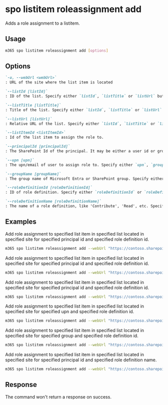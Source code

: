 
# spo listitem roleassignment add

Adds a role assignment to a listitem.

## Usage

```sh
m365 spo listitem roleassignment add [options]
```

## Options

```md definition-list
`-u, --webUrl <webUrl>`
: URL of the site where the list item is located

`--listId [listId]`
: ID of the list. Specify either `listId`, `listTitle` or `listUrl` but not multiple.

`--listTitle [listTitle]`
: Title of the list. Specify either `listId`, `listTitle` or `listUrl` but not multiple.

`--listUrl [listUrl]`
: Relative URL of the list. Specify either `listId`, `listTitle` or `listUrl` but not multiple.

`--listItemId <listItemId>`
: Id of the list item to assign the role to.

`--principalId [principalId]`
: The SharePoint Id of the principal. It may be either a user id or group id to add a role assignment for. Specify either `upn`, `groupName` or `principalId`.

`--upn [upn]`
: The upn/email of user to assign role to. Specify either `upn`, `groupName` or `principalId`.

`--groupName [groupName]`
: The group name of Microsoft Entra or SharePoint group. Specify either `upn`, `groupName` or `principalId`.

`--roleDefinitionId [roleDefinitionId]`
: ID of role definition. Specify either `roleDefinitionId` or `roleDefinitionName` but not both.

`--roleDefinitionName [roleDefinitionName]`
: The name of a role definition, like 'Contribute', 'Read', etc. Specify either `roleDefinitionId` or `roleDefinitionName` but not both.
```

<Global />

## Examples

Add role assignment to specified list item in specified list located in specified site for specified principal id and specified role definition id.

```sh
m365 spo listitem roleassignment add --webUrl "https://contoso.sharepoint.com/sites/project-x" --listTitle "someList" --listItemId 1 --principalId 11 --roleDefinitionId 1073741829
```

Add role assignment to specified list item in specified list located in specified site for specified principal id and specified role definition id.

```sh
m365 spo listitem roleassignment add --webUrl "https://contoso.sharepoint.com/sites/project-x" --listId "0CD891EF-AFCE-4E55-B836-FCE03286CCCF" --listItemId 1 --principalId 11 --roleDefinitionId 1073741829
```

Add role assignment to specified list item in specified list located in specified site for specified principal id and specified role definition id.

```sh
m365 spo listitem roleassignment add --webUrl "https://contoso.sharepoint.com/sites/project-x" --listUrl "sites/documents" --listItemId 1 --principalId 11 --roleDefinitionId 1073741829
```

Add role assignment to specified list item in specified list located in specified site for specified upn and specified role definition id.

```sh
m365 spo listitem roleassignment add --webUrl "https://contoso.sharepoint.com/sites/project-x" --listTitle "someList" --listItemId 1 --upn "someaccount@tenant.onmicrosoft.com" --roleDefinitionId 1073741829
```

Add role assignment to specified list item in specified list located in specified site for specified group and specified role definition id.

```sh
m365 spo listitem roleassignment add --webUrl "https://contoso.sharepoint.com/sites/project-x" --listTitle "someList" --listItemId 1 --groupName "someGroup" --roleDefinitionId 1073741829
```

Add role assignment to specified list item in specified list located in specified site for specified principal id and specified role definition name.

```sh
m365 spo listitem roleassignment add --webUrl "https://contoso.sharepoint.com/sites/project-x" --listTitle "someList" --listItemId 1 --principalId 11 --roleDefinitionName "Full Control"
```

## Response

The command won't return a response on success.
